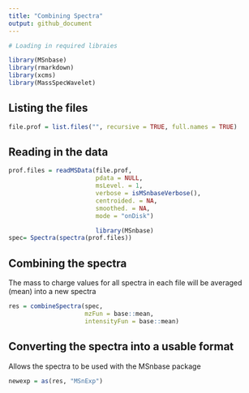 ---
title: "Combining Spectra"
output: github_document
---

```{R}
# Loading in required libraies

library(MSnbase)
library(rmarkdown)
library(xcms)
library(MassSpecWavelet)

```

## Listing the files 
```{R}
file.prof = list.files("", recursive = TRUE, full.names = TRUE)
```

## Reading in the data
```{R}
prof.files = readMSData(file.prof, 
                        pdata = NULL, 
                        msLevel. = 1,
                        verbose = isMSnbaseVerbose(), 
                        centroided. = NA, 
                        smoothed. = NA,
                        mode = "onDisk")

                        library(MSnbase)
spec= Spectra(spectra(prof.files))
```
## Combining the spectra 
The mass to charge values for all spectra in each file will be averaged (mean) into a new spectra 
```{R}
res = combineSpectra(spec, 
                     mzFun = base::mean, 
                     intensityFun = base::mean)
```
## Converting the spectra into a usable format
Allows the spectra to be used with the MSnbase package
```{R}
newexp = as(res, "MSnExp")
```
